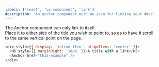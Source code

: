 ```yaml
---
labels: ['react', 'ui-component', 'link']
description: 'An anchor component with an icon for linking your docs'
---
```



The Anchor component can only link to itself.  
Place it to either side of the title you wish to point to, so as to have it scroll to the same vertical point on the page.

```js live
<div style={{ display: 'inline-flex', alignItems: 'center' }}>
  <H5 style={{ marginRight: '10px' }}>A title with a link</H5>
  <Anchor href="this-example" />
</div>
```
